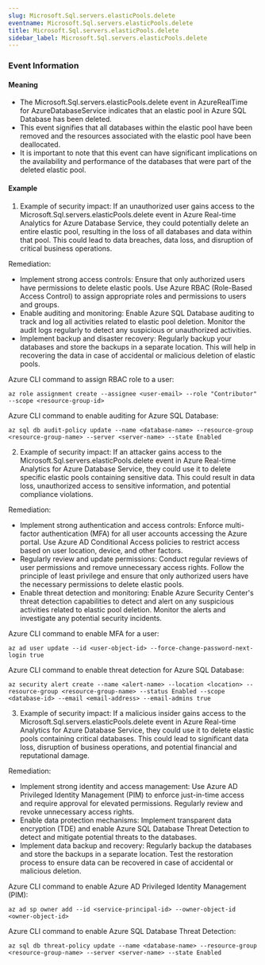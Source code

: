 ```yaml
--- 
slug: Microsoft.Sql.servers.elasticPools.delete
eventname: Microsoft.Sql.servers.elasticPools.delete
title: Microsoft.Sql.servers.elasticPools.delete
sidebar_label: Microsoft.Sql.servers.elasticPools.delete
---
```

                       
### Event Information

#### Meaning

- The Microsoft.Sql.servers.elasticPools.delete event in AzureRealTime for AzureDatabaseService indicates that an elastic pool in Azure SQL Database has been deleted.
- This event signifies that all databases within the elastic pool have been removed and the resources associated with the elastic pool have been deallocated.
- It is important to note that this event can have significant implications on the availability and performance of the databases that were part of the deleted elastic pool.

#### Example

1. Example of security impact: If an unauthorized user gains access to the Microsoft.Sql.servers.elasticPools.delete event in Azure Real-time Analytics for Azure Database Service, they could potentially delete an entire elastic pool, resulting in the loss of all databases and data within that pool. This could lead to data breaches, data loss, and disruption of critical business operations.

Remediation:
- Implement strong access controls: Ensure that only authorized users have permissions to delete elastic pools. Use Azure RBAC (Role-Based Access Control) to assign appropriate roles and permissions to users and groups.
- Enable auditing and monitoring: Enable Azure SQL Database auditing to track and log all activities related to elastic pool deletion. Monitor the audit logs regularly to detect any suspicious or unauthorized activities.
- Implement backup and disaster recovery: Regularly backup your databases and store the backups in a separate location. This will help in recovering the data in case of accidental or malicious deletion of elastic pools.

Azure CLI command to assign RBAC role to a user:
```
az role assignment create --assignee <user-email> --role "Contributor" --scope <resource-group-id>
```

Azure CLI command to enable auditing for Azure SQL Database:
```
az sql db audit-policy update --name <database-name> --resource-group <resource-group-name> --server <server-name> --state Enabled
```

2. Example of security impact: If an attacker gains access to the Microsoft.Sql.servers.elasticPools.delete event in Azure Real-time Analytics for Azure Database Service, they could use it to delete specific elastic pools containing sensitive data. This could result in data loss, unauthorized access to sensitive information, and potential compliance violations.

Remediation:
- Implement strong authentication and access controls: Enforce multi-factor authentication (MFA) for all user accounts accessing the Azure portal. Use Azure AD Conditional Access policies to restrict access based on user location, device, and other factors.
- Regularly review and update permissions: Conduct regular reviews of user permissions and remove unnecessary access rights. Follow the principle of least privilege and ensure that only authorized users have the necessary permissions to delete elastic pools.
- Enable threat detection and monitoring: Enable Azure Security Center's threat detection capabilities to detect and alert on any suspicious activities related to elastic pool deletion. Monitor the alerts and investigate any potential security incidents.

Azure CLI command to enable MFA for a user:
```
az ad user update --id <user-object-id> --force-change-password-next-login true
```

Azure CLI command to enable threat detection for Azure SQL Database:
```
az security alert create --name <alert-name> --location <location> --resource-group <resource-group-name> --status Enabled --scope <database-id> --email <email-address> --email-admins true
```

3. Example of security impact: If a malicious insider gains access to the Microsoft.Sql.servers.elasticPools.delete event in Azure Real-time Analytics for Azure Database Service, they could use it to delete elastic pools containing critical databases. This could lead to significant data loss, disruption of business operations, and potential financial and reputational damage.

Remediation:
- Implement strong identity and access management: Use Azure AD Privileged Identity Management (PIM) to enforce just-in-time access and require approval for elevated permissions. Regularly review and revoke unnecessary access rights.
- Enable data protection mechanisms: Implement transparent data encryption (TDE) and enable Azure SQL Database Threat Detection to detect and mitigate potential threats to the databases.
- Implement data backup and recovery: Regularly backup the databases and store the backups in a separate location. Test the restoration process to ensure data can be recovered in case of accidental or malicious deletion.

Azure CLI command to enable Azure AD Privileged Identity Management (PIM):
```
az ad sp owner add --id <service-principal-id> --owner-object-id <owner-object-id>
```

Azure CLI command to enable Azure SQL Database Threat Detection:
```
az sql db threat-policy update --name <database-name> --resource-group <resource-group-name> --server <server-name> --state Enabled
```


 